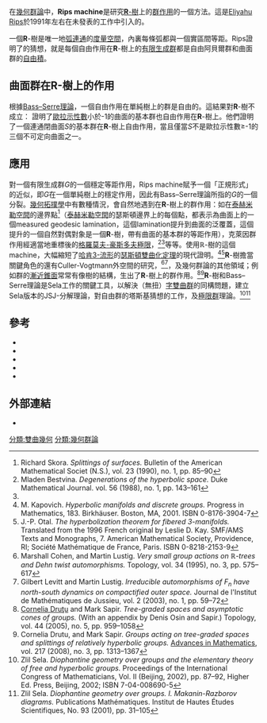 在[[幾何群論|幾何群論]]中，'''Rips machine'''是研究[[實樹|'''R'''-樹]]上的[[群作用|群作用]]的一個方法。這是[[Eliyahu_Rips|Eliyahu Rips]]於1991年左右在未發表的工作中引入的。

一個'''R'''-樹是唯一地[[弧連通|弧連通]]的[[度量空間|度量空間]]，內裏每條弧都與一個實區間等距。Rips證明了{{harvtxt|Morgan|Shalen|1991}}的猜想，就是每個自由作用在'''R'''-樹上的[[有限生成群|有限生成群]]都是自由阿貝爾群和曲面群的[[自由積|自由積]]{{harv|Bestvina|Feighn|1995}}。

==曲面群在R-樹上的作用==

根據[[Bass–Serre理論|Bass–Serre理論]]，一個自由作用在單純樹上的群是自由的。這結果對'''R'''-樹不成立：{{harvtxt|Morgan|Shalen|1991}} 證明了[[歐拉示性數|歐拉示性數]]小於-1的曲面的基本群也自由作用在'''R'''-樹上。他們證明了一個連通閉曲面''S''的基本群在'''R'''-樹上自由作用，當且僅當''S''不是歐拉示性數≥-1的三個不可定向曲面之一。

==應用==

對一個有限生成群''G''的一個穩定等距作用，Rips machine賦予一個「正規形式」的近似，即''G''在一個單純樹上的穩定作用，因此有Bass–Serre理論所指的''G''的一個分裂。[[幾何拓撲學|幾何拓撲學]]中有數種情況，會自然地遇到在'''R'''-樹上的群作用：如在[[泰赫米勒空間|泰赫米勒空間]]的邊界點<ref>Richard Skora. ''Splittings of surfaces.'' Bulletin of the American Mathematical Societ (N.S.), vol. 23 (1990), no. 1, pp. 85–90</ref>（[[泰赫米勒空間|泰赫米勒空間]]的瑟斯頓邊界上的每個點，都表示為曲面上的一個measured geodesic lamination，這個lamination提升到曲面的泛覆蓋，這個提升的一個自然對偶對象是一個'''R'''-樹，帶有曲面的基本群的等距作用），克萊因群作用經適當地重標後的[[Gromov-Hausdorff_convergence|格羅莫夫-豪斯多夫極限]]，<ref>Mladen Bestvina. ''Degenerations of the hyperbolic space.'' Duke Mathematical Journal. vol. 56 (1988), no. 1, pp. 143–161</ref><ref name="k"/>等等。使用<math>\mathbb R</math>-樹的這個machine，大幅縮短了[[哈肯流形|哈肯3-流形]]的[[幾何化猜想|瑟斯頓雙曲化定理]]的現代證明。<ref name="k">M. Kapovich. ''Hyperbolic manifolds and discrete groups.''
Progress in Mathematics, 183. Birkhäuser. Boston, MA, 2001. ISBN 0-8176-3904-7</ref><ref>J.-P. Otal. ''The hyperbolization theorem for fibered 3-manifolds.''
Translated from the 1996 French original by Leslie D. Kay. SMF/AMS Texts and Monographs, 7. American Mathematical Society, Providence, RI; Société Mathématique de France, Paris. ISBN 0-8218-2153-9</ref>'''R'''-樹擔當關鍵角色的還有Culler-Vogtmann外空間的研究，<ref>Marshall Cohen, and Martin Lustig. ''Very small group actions on <math>\mathbb R</math>-trees and Dehn twist automorphisms.'' Topology, vol. 34 (1995), no. 3, pp. 575–617</ref><ref>Gilbert Levitt and Martin Lustig. ''Irreducible automorphisms of F<sub>n</sub> have north-south dynamics on compactified outer space.'' Journal de l'Institut de Mathématiques de Jussieu, vol. 2 (2003), no. 1, pp. 59–72</ref>，及幾何群論的其他領域；例如群的[[超極限|漸近錐面]]常常有像樹的結構，生出了'''R'''-樹上的群作用。<ref>[[Cornelia_Druţu|Cornelia Druţu]] and Mark Sapir. ''Tree-graded spaces and asymptotic cones of groups.'' (With an appendix by Denis Osin and Sapir.) Topology, vol. 44 (2005), no. 5, pp. 959–1058</ref><ref>Cornelia Drutu, and Mark Sapir. ''Groups acting on tree-graded spaces and splittings of relatively hyperbolic groups.'' [[Advances_in_Mathematics|Advances in Mathematics]], vol. 217 (2008), no. 3, pp. 1313–1367</ref>'''R'''-樹和Bass–Serre理論是Sela工作的關鍵工具，以解決（無扭）[[字雙曲群|字雙曲群]]的同構問題，建立Sela版本的JSJ-分解理論，對自由群的塔斯基猜想的工作，及[[極限群|極限群]]理論。<ref>Zlil Sela. ''Diophantine geometry over groups and the elementary theory of free and hyperbolic groups.'' Proceedings of the International Congress of Mathematicians, Vol. II (Beijing, 2002), pp. 87–92, Higher Ed. Press, Beijing, 2002; ISBN 7-04-008690-5</ref><ref>Zlil Sela.  ''Diophantine geometry over groups. I. Makanin-Razborov diagrams.'' Publications Mathématiques. Institut de Hautes Études Scientifiques, No. 93 (2001), pp. 31–105</ref>

==參考==
<references />
*{{Citation | last1=Bestvina | first1=Mladen | last2=Feighn | first2=Mark | title=Stable actions of groups on real trees | doi=10.1007/BF01884300 | mr=1346208 | year=1995 | journal=[[Inventiones_Mathematicae|Inventiones Mathematicae]] | issn=0020-9910 | volume=121 | issue=2 | pages=287–321}}
*{{Citation | last1=Gaboriau | first1=D. | last2=Levitt | first2=G. | last3=Paulin | first3=F. | title=Pseudogroups of isometries of '''R''' and Rips' theorem on free actions on '''R'''-trees | doi=10.1007/BF02773004 | mr=1286836 | year=1994 | journal=Israel Journal of Mathematics | issn=0021-2172 | volume=87 | issue=1 | pages=403–428}}
*{{Citation | last1=Kapovich | first1=Michael | title=Hyperbolic manifolds and discrete groups | origyear=2001 | publisher=Birkhäuser Boston | location=Boston, MA | series=Modern Birkhäuser Classics | isbn=978-0-8176-4912-8 | doi=10.1007/978-0-8176-4913-5 | mr=1792613 | year=2009}}
*{{Citation | last1=Morgan | first1=John W. | last2=Shalen | first2=Peter B. | title=Free actions of surface groups on '''R'''-trees | doi=10.1016/0040-9383(91)90002-L | mr=1098910 | year=1991 | journal=[[Topology_(journal)|Topology. An International Journal of Mathematics]] | issn=0040-9383 | volume=30 | issue=2 | pages=143–154}}
*{{Citation | last1=Shalen | first1=Peter B. | editor1-last=Gersten | editor1-first=S. M. | title=Essays in group theory | publisher=[[Springer-Verlag|Springer-Verlag]] | location=Berlin, New York | series=Math. Sci. Res. Inst. Publ. | isbn=978-0-387-96618-2 | mr=919830 | year=1987 | volume=8 | chapter=Dendrology of groups: an introduction | pages=265–319}}

==外部連結==
*{{citation|url=http://www.homepages.ucl.ac.uk/~ucahhjr/Notes/rips.pdf|title=Rips theory|first=Henry|last=Wilton|year=2003}}{{dead link|date=2017年11月 |bot=InternetArchiveBot |fix-attempted=yes }}

{{DEFAULTSORT:Rips Machine}}
[[分類:雙曲幾何|分類:雙曲幾何]]
[[分類:幾何群論|分類:幾何群論]]